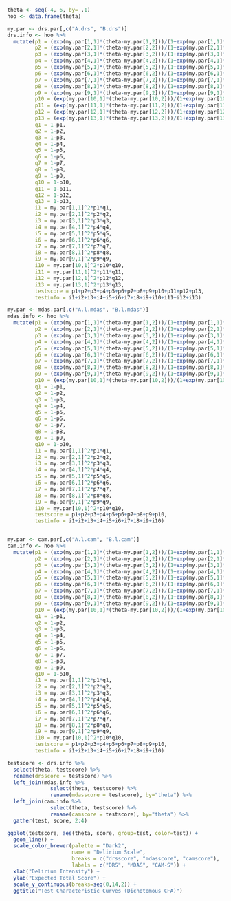 
```r
theta <- seq(-4, 6, by= .1)
hoo <- data.frame(theta)

my.par <- drs.par[,c("A.drs", "B.drs")]
drs.info <- hoo %>%
  mutate(p1 = (exp(my.par[1,1]*(theta-my.par[1,2]))/(1+exp(my.par[1,1]*(theta-my.par[1,2])))),
         p2 = (exp(my.par[2,1]*(theta-my.par[2,2]))/(1+exp(my.par[2,1]*(theta-my.par[2,2])))),
         p3 = (exp(my.par[3,1]*(theta-my.par[3,2]))/(1+exp(my.par[3,1]*(theta-my.par[3,2])))),
         p4 = (exp(my.par[4,1]*(theta-my.par[4,2]))/(1+exp(my.par[4,1]*(theta-my.par[4,2])))),
         p5 = (exp(my.par[5,1]*(theta-my.par[5,2]))/(1+exp(my.par[5,1]*(theta-my.par[5,2])))),
         p6 = (exp(my.par[6,1]*(theta-my.par[6,2]))/(1+exp(my.par[6,1]*(theta-my.par[6,2])))),
         p7 = (exp(my.par[7,1]*(theta-my.par[7,2]))/(1+exp(my.par[7,1]*(theta-my.par[7,2])))),
         p8 = (exp(my.par[8,1]*(theta-my.par[8,2]))/(1+exp(my.par[8,1]*(theta-my.par[8,2])))),
         p9 = (exp(my.par[9,1]*(theta-my.par[9,2]))/(1+exp(my.par[9,1]*(theta-my.par[9,2])))),
         p10 = (exp(my.par[10,1]*(theta-my.par[10,2]))/(1+exp(my.par[10,1]*(theta-my.par[10,2])))),
         p11 = (exp(my.par[11,1]*(theta-my.par[11,2]))/(1+exp(my.par[11,1]*(theta-my.par[11,2])))),
         p12 = (exp(my.par[12,1]*(theta-my.par[12,2]))/(1+exp(my.par[12,1]*(theta-my.par[12,2])))),
         p13 = (exp(my.par[13,1]*(theta-my.par[13,2]))/(1+exp(my.par[13,1]*(theta-my.par[13,2])))),
         q1 = 1-p1,
         q2 = 1-p2,
         q3 = 1-p3,
         q4 = 1-p4,
         q5 = 1-p5,
         q6 = 1-p6,
         q7 = 1-p7,
         q8 = 1-p8,
         q9 = 1-p9,
         q10 = 1-p10,
         q11 = 1-p11,
         q12 = 1-p12,
         q13 = 1-p13,
         i1 = my.par[1,1]^2*p1*q1,
         i2 = my.par[2,1]^2*p2*q2,
         i3 = my.par[3,1]^2*p3*q3,
         i4 = my.par[4,1]^2*p4*q4,
         i5 = my.par[5,1]^2*p5*q5,
         i6 = my.par[6,1]^2*p6*q6,
         i7 = my.par[7,1]^2*p7*q7,
         i8 = my.par[8,1]^2*p8*q8,
         i9 = my.par[9,1]^2*p9*q9,
         i10 = my.par[10,1]^2*p10*q10,
         i11 = my.par[11,1]^2*p11*q11,
         i12 = my.par[12,1]^2*p12*q12,
         i13 = my.par[13,1]^2*p13*q13,
         testscore = p1+p2+p3+p4+p5+p6+p7+p8+p9+p10+p11+p12+p13,
         testinfo = i1+i2+i3+i4+i5+i6+i7+i8+i9+i10+i11+i12+i13)

my.par <- mdas.par[,c("A.l.mdas", "B.l.mdas")]
mdas.info <- hoo %>%
  mutate(p1 = (exp(my.par[1,1]*(theta-my.par[1,2]))/(1+exp(my.par[1,1]*(theta-my.par[1,2])))),
         p2 = (exp(my.par[2,1]*(theta-my.par[2,2]))/(1+exp(my.par[2,1]*(theta-my.par[2,2])))),
         p3 = (exp(my.par[3,1]*(theta-my.par[3,2]))/(1+exp(my.par[3,1]*(theta-my.par[3,2])))),
         p4 = (exp(my.par[4,1]*(theta-my.par[4,2]))/(1+exp(my.par[4,1]*(theta-my.par[4,2])))),
         p5 = (exp(my.par[5,1]*(theta-my.par[5,2]))/(1+exp(my.par[5,1]*(theta-my.par[5,2])))),
         p6 = (exp(my.par[6,1]*(theta-my.par[6,2]))/(1+exp(my.par[6,1]*(theta-my.par[6,2])))),
         p7 = (exp(my.par[7,1]*(theta-my.par[7,2]))/(1+exp(my.par[7,1]*(theta-my.par[7,2])))),
         p8 = (exp(my.par[8,1]*(theta-my.par[8,2]))/(1+exp(my.par[8,1]*(theta-my.par[8,2])))),
         p9 = (exp(my.par[9,1]*(theta-my.par[9,2]))/(1+exp(my.par[9,1]*(theta-my.par[9,2])))),
         p10 = (exp(my.par[10,1]*(theta-my.par[10,2]))/(1+exp(my.par[10,1]*(theta-my.par[10,2])))),
         q1 = 1-p1,
         q2 = 1-p2,
         q3 = 1-p3,
         q4 = 1-p4,
         q5 = 1-p5,
         q6 = 1-p6,
         q7 = 1-p7,
         q8 = 1-p8,
         q9 = 1-p9,
         q10 = 1-p10,
         i1 = my.par[1,1]^2*p1*q1,
         i2 = my.par[2,1]^2*p2*q2,
         i3 = my.par[3,1]^2*p3*q3,
         i4 = my.par[4,1]^2*p4*q4,
         i5 = my.par[5,1]^2*p5*q5,
         i6 = my.par[6,1]^2*p6*q6,
         i7 = my.par[7,1]^2*p7*q7,
         i8 = my.par[8,1]^2*p8*q8,
         i9 = my.par[9,1]^2*p9*q9,
         i10 = my.par[10,1]^2*p10*q10,
         testscore = p1+p2+p3+p4+p5+p6+p7+p8+p9+p10,
         testinfo = i1+i2+i3+i4+i5+i6+i7+i8+i9+i10)


my.par <- cam.par[,c("A.l.cam", "B.l.cam")]
cam.info <- hoo %>%
  mutate(p1 = (exp(my.par[1,1]*(theta-my.par[1,2]))/(1+exp(my.par[1,1]*(theta-my.par[1,2])))),
         p2 = (exp(my.par[2,1]*(theta-my.par[2,2]))/(1+exp(my.par[2,1]*(theta-my.par[2,2])))),
         p3 = (exp(my.par[3,1]*(theta-my.par[3,2]))/(1+exp(my.par[3,1]*(theta-my.par[3,2])))),
         p4 = (exp(my.par[4,1]*(theta-my.par[4,2]))/(1+exp(my.par[4,1]*(theta-my.par[4,2])))),
         p5 = (exp(my.par[5,1]*(theta-my.par[5,2]))/(1+exp(my.par[5,1]*(theta-my.par[5,2])))),
         p6 = (exp(my.par[6,1]*(theta-my.par[6,2]))/(1+exp(my.par[6,1]*(theta-my.par[6,2])))),
         p7 = (exp(my.par[7,1]*(theta-my.par[7,2]))/(1+exp(my.par[7,1]*(theta-my.par[7,2])))),
         p8 = (exp(my.par[8,1]*(theta-my.par[8,2]))/(1+exp(my.par[8,1]*(theta-my.par[8,2])))),
         p9 = (exp(my.par[9,1]*(theta-my.par[9,2]))/(1+exp(my.par[9,1]*(theta-my.par[9,2])))),
         p10 = (exp(my.par[10,1]*(theta-my.par[10,2]))/(1+exp(my.par[10,1]*(theta-my.par[10,2])))),
         q1 = 1-p1,
         q2 = 1-p2,
         q3 = 1-p3,
         q4 = 1-p4,
         q5 = 1-p5,
         q6 = 1-p6,
         q7 = 1-p7,
         q8 = 1-p8,
         q9 = 1-p9,
         q10 = 1-p10,
         i1 = my.par[1,1]^2*p1*q1,
         i2 = my.par[2,1]^2*p2*q2,
         i3 = my.par[3,1]^2*p3*q3,
         i4 = my.par[4,1]^2*p4*q4,
         i5 = my.par[5,1]^2*p5*q5,
         i6 = my.par[6,1]^2*p6*q6,
         i7 = my.par[7,1]^2*p7*q7,
         i8 = my.par[8,1]^2*p8*q8,
         i9 = my.par[9,1]^2*p9*q9,
         i10 = my.par[10,1]^2*p10*q10,
         testscore = p1+p2+p3+p4+p5+p6+p7+p8+p9+p10,
         testinfo = i1+i2+i3+i4+i5+i6+i7+i8+i9+i10)
```

```r
testscore <- drs.info %>%
  select(theta, testscore) %>%
  rename(drsscore = testscore) %>%
  left_join(mdas.info %>% 
              select(theta, testscore) %>%
              rename(mdasscore = testscore), by="theta") %>%
  left_join(cam.info %>%
              select(theta, testscore) %>%
              rename(camscore = testscore), by="theta") %>%
  gather(test, score, 2:4)

ggplot(testscore, aes(theta, score, group=test, color=test)) +
  geom_line() +
  scale_color_brewer(palette = "Dark2", 
                     name = "Delirium Scale",
                     breaks = c("drsscore", "mdasscore", "camscore"),
                     labels = c("DRS", "MDAS", "CAM-S")) + 
  xlab("Delirium Intensity") +
  ylab("Expected Total Score") +
  scale_y_continuous(breaks=seq(0,14,2)) +
  ggtitle("Test Characteristic Curves (Dichotomous CFA)")
```